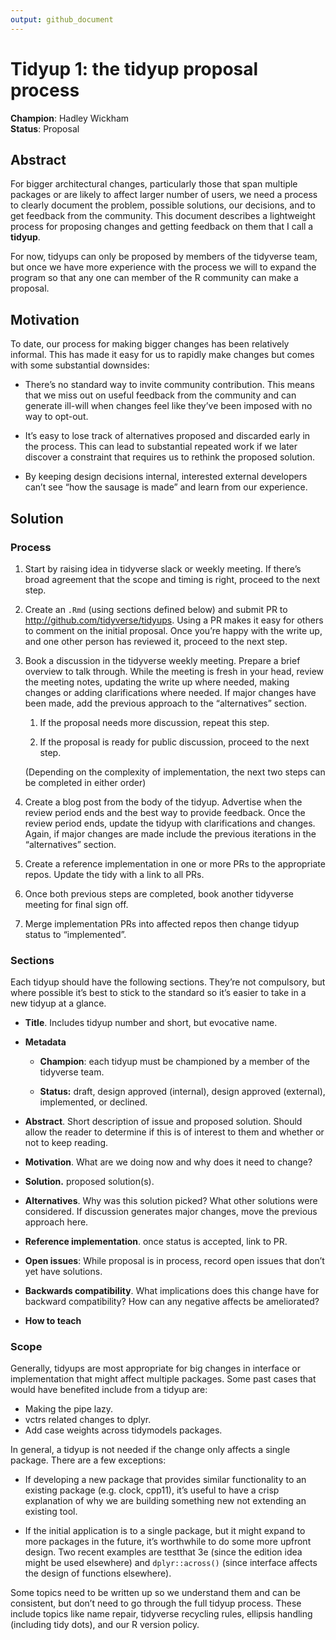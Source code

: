 ```yaml
---
output: github_document
---
```


# Tidyup 1: the tidyup proposal process

**Champion**: Hadley Wickham  
**Status**: Proposal

## Abstract

For bigger architectural changes, particularly those that span multiple packages or are likely to affect larger number of users, we need a process to clearly document the problem, possible solutions, our decisions, and to get feedback from the community.
This document describes a lightweight process for proposing changes and getting feedback on them that I call a **tidyup**.

For now, tidyups can only be proposed by members of the tidyverse team, but once we have more experience with the process we will to expand the program so that any one can member of the R community can make a proposal.

## Motivation

To date, our process for making bigger changes has been relatively informal.
This has made it easy for us to rapidly make changes but comes with some substantial downsides:

-   There's no standard way to invite community contribution.
    This means that we miss out on useful feedback from the community and can generate ill-will when changes feel like they've been imposed with no way to opt-out.

-   It's easy to lose track of alternatives proposed and discarded early in the process.
    This can lead to substantial repeated work if we later discover a constraint that requires us to rethink the proposed solution.

-   By keeping design decisions internal, interested external developers can't see "how the sausage is made" and learn from our experience.

## Solution

### Process

1.  Start by raising idea in tidyverse slack or weekly meeting.
    If there's broad agreement that the scope and timing is right, proceed to the next step.

2.  Create an `.Rmd` (using sections defined below) and submit PR to <http://github.com/tidyverse/tidyups>.
    Using a PR makes it easy for others to comment on the initial proposal.
    Once you're happy with the write up, and one other person has reviewed it, proceed to the next step.

3.  Book a discussion in the tidyverse weekly meeting.
    Prepare a brief overview to talk through.
    While the meeting is fresh in your head, review the meeting notes, updating the write up where needed, making changes or adding clarifications where needed.
    If major changes have been made, add the previous approach to the "alternatives" section.

    1.  If the proposal needs more discussion, repeat this step.

    2.  If the proposal is ready for public discussion, proceed to the next step.

    (Depending on the complexity of implementation, the next two steps can be completed in either order)

4.  Create a blog post from the body of the tidyup.
    Advertise when the review period ends and the best way to provide feedback.
    Once the review period ends, update the tidyup with clarifications and changes.
    Again, if major changes are made include the previous iterations in the "alternatives" section.

5.  Create a reference implementation in one or more PRs to the appropriate repos.
    Update the tidy with a link to all PRs.

6.  Once both previous steps are completed, book another tidyverse meeting for final sign off.

7.  Merge implementation PRs into affected repos then change tidyup status to "implemented".

### Sections

Each tidyup should have the following sections.
They're not compulsory, but where possible it's best to stick to the standard so it's easier to take in a new tidyup at a glance.

-   **Title**.
    Includes tidyup number and short, but evocative name.

-   **Metadata**

    -   **Champion**: each tidyup must be championed by a member of the tidyverse team.

    -   **Status:** draft, design approved (internal), design approved (external), implemented, or declined.

-   **Abstract**.
    Short description of issue and proposed solution.
    Should allow the reader to determine if this is of interest to them and whether or not to keep reading.

-   **Motivation**.
    What are we doing now and why does it need to change?

-   **Solution.** proposed solution(s).

-   **Alternatives**.
    Why was this solution picked?
    What other solutions were considered.
    If discussion generates major changes, move the previous approach here.

-   **Reference implementation**.
    once status is accepted, link to PR.

-   **Open issues**: While proposal is in process, record open issues that don't yet have solutions.

-   **Backwards compatibility**.
    What implications does this change have for backward compatibility?
    How can any negative affects be ameliorated?

-   **How to teach**

### Scope

Generally, tidyups are most appropriate for big changes in interface or implementation that might affect multiple packages.
Some past cases that would have benefited include from a tidyup are:

-   Making the pipe lazy.
-   vctrs related changes to dplyr.
-   Add case weights across tidymodels packages.

In general, a tidyup is not needed if the change only affects a single package.
There are a few exceptions:

-   If developing a new package that provides similar functionality to an existing package (e.g. clock, cpp11), it's useful to have a crisp explanation of why we are building something new not extending an existing tool.

-   If the initial application is to a single package, but it might expand to more packages in the future, it's worthwhile to do some more upfront design.
    Two recent examples are testthat 3e (since the edition idea might be used elsewhere) and `dplyr::across()` (since interface affects the design of functions elsewhere).

Some topics need to be written up so we understand them and can be consistent, but don't need to go through the full tidyup process.
These include topics like name repair, tidyverse recycling rules, ellipsis handling (including tidy dots), and our R version policy.
